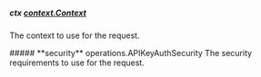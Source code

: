 
##### **ctx** [context.Context](https://pkg.go.dev/context#Context)
The context to use for the request.

<Collapsible>
    ##### **security** operations.APIKeyAuthSecurity
    The security requirements to use for the request.
    <Collapsible.Break/>
    <APIKeyAuthSecurity/>
</Collapsible>

